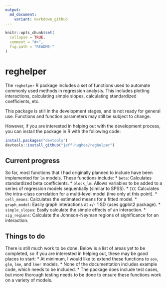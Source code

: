 ```yaml
---
output:
  md_document:
    variant: markdown_github
---
```


<!-- README.md is generated from README.Rmd. Please edit that file -->

```r
knitr::opts_chunk$set(
  collapse = TRUE,
  comment = "#>",
  fig.path = "README-"
)
```
# reghelper

The `reghelper` R package includes a set of functions used to automate commonly
used methods in regression analysis. This includes plotting interactions,
calculating simple slopes, calculating standardized coefficients, etc.

This package is still in the development stages, and is not ready for general
use. Functions and function parameters may still be subject to change.

However, if you are interested in helping out with the development process, you
can install the package in R with the following code:
```R
install.packages("devtools")
devtools::install_github("jeff-hughes/reghelper")
```

## Current progress

So far, most functions that I had originally planned to include have been
implemented for `lm` models. These functions include:
* `beta`: Calculates standardized beta coefficients.
* `block_lm`: Allows variables to be added to a series of regression models
sequentially (similar to SPSS).
* `ICC` Calculates the intra-class correlation for a multi-level model (lme only
at this point).
* `cell_means`: Calculates the estimated means for a fitted model.
* `graph_model`: Easily graph interactions at +/- 1 SD (uses ggplot2 package).
* `simple_slopes`: Easily calculate the simple effects of an interaction.
* `sig_regions`: Calculate the Johnson-Neyman regions of significance for an
interaction.

## Things to do

There is still much work to be done. Below is a list of areas yet to be
completed, so if you are interested in helping out, these may be good places to
start:
* At minimum, I would like to extend these functions to `aov`, `glm`, `lme`, and
`lmer` models.
* None of the documentation includes example code, which needs to be included.
* The package does include test cases, but more thorough testing needs to be
done to ensure these functions work on a variety of models.